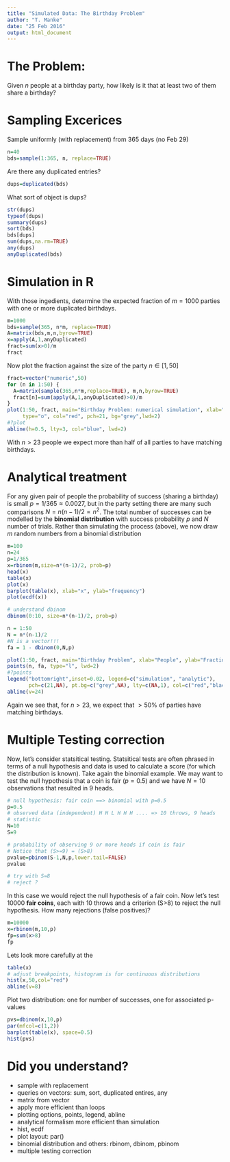 ```yaml
---
title: "Simulated Data: The Birthday Problem"
author: "T. Manke"
date: "25 Feb 2016"
output: html_document
---
```


# The Problem:
Given $n$ people at a birthday party, how likely is it that at least two of them share a birthday?

# Sampling Excerices
Sample uniformly (with replacement) from 365 days (no Feb 29)

```r
n=40
bds=sample(1:365, n, replace=TRUE)
```

Are there any duplicated entries?

```r
dups=duplicated(bds)
```

What sort of object is dups?

```r
str(dups)
typeof(dups)
summary(dups)
sort(bds)
bds[dups]
sum(dups,na.rm=TRUE)
any(dups)
anyDuplicated(bds)
```

# Simulation in R
With those ingedients, determine the expected fraction of $m=1000$ parties with one or more duplicated birthdays.
```r
m=1000
bds=sample(365, n*m, replace=TRUE)
A=matrix(bds,m,n,byrow=TRUE)
x=apply(A,1,anyDuplicated)
fract=sum(x>0)/m
fract
```

Now plot the fraction against the size of the party $n \in [1,50]$
```r
fract=vector("numeric",50)
for (n in 1:50) {
  A=matrix(sample(365,n*m,replace=TRUE), m,n,byrow=TRUE)
  fract[n]=sum(apply(A,1,anyDuplicated)>0)/m
}
plot(1:50, fract, main="Birthday Problem: numerical simulation", xlab="People", ylab="Fraction", 
     type="o", col="red", pch=21, bg="grey",lwd=2)
#?plot
abline(h=0.5, lty=3, col="blue", lwd=2)
```

With $n>23$ people we expect more than half of all parties to have matching birthdays.

# Analytical treatment
For any given pair of people the probability of success (sharing a birthday) is small $p=1/365 \approx 0.0027$, but in the party setting 
there are many such comparisons $N=n(n-1)/2 \propto n^2$. The total number of successes can be modelled by the **binomial distribution** with success probability $p$ and $N$ number of trials.
Rather than simulating the process (above), we now draw $m$ random numbers from a binomial distribution
```r
m=100
n=24
p=1/365
x=rbinom(m,size=n*(n-1)/2, prob=p)
head(x)
table(x)
plot(x)
barplot(table(x), xlab="x", ylab="frequency")
plot(ecdf(x))

# understand dbinom
dbinom(0:10, size=n*(n-1)/2, prob=p)

n = 1:50
N = n*(n-1)/2
#N is a vector!!!
fa = 1 - dbinom(0,N,p)

plot(1:50, fract, main="Birthday Problem", xlab="People", ylab="Fraction", col="red", pch=21, bg="grey",lwd=2)
points(n, fa, type="l", lwd=2)
#?points
legend("bottomright",inset=0.02, legend=c("simulation", "analytic"), 
       pch=c(21,NA), pt.bg=c("grey",NA), lty=c(NA,1), col=c("red","black"))
abline(v=24)
```

Again we see that, for $n>23$, we expect that $>50\%$ of parties have matching birthdays.

# Multiple Testing correction
Now, let's consider statsitical testing. Statsitical tests are often phrased in terms of a null hypothesis
and data is used to calculate a score (for which the distribution is known).
Take again the binomial example. We may want to test the null hypothesis that a coin is fair ($p=0.5$)
and we have $N=10$ observations that resulted in 9 heads.
```r

# null hypothesis: fair coin ==> binomial with p=0.5
p=0.5
# observed data (independent) H H L H H H .... => 10 throws, 9 heads
# statistic 
N=10
S=9

# probability of observing 9 or more heads if coin is fair
# Notice that (S>=9) = (S>8)
pvalue=pbinom(S-1,N,p,lower.tail=FALSE)
pvalue

# try with S=8
# reject ?
```

In this case we would reject the null hypothesis of a fair coin.
Now let's test 10000 **fair coins**, each with 10 throws and a criterion (S>8) to reject the null hypothesis. How many rejections (false positives)?
```r
m=10000
x=rbinom(m,10,p)
fp=sum(x>8)
fp
```

Lets look more carefully at the  
```r
table(x)
# adjust breakpoints, histogram is for continuous distributions
hist(x,50,col="red")
abline(v=8)
```

Plot two distribution: one for number of successes, one for associated p-values
```r
pvs=dbinom(x,10,p)
par(mfcol=c(1,2))
barplot(table(x), space=0.5)
hist(pvs)
```

# Did you understand?
* sample with replacement
* queries on vectors: sum, sort, duplicated entires, any
* matrix from vector
* apply more efficient than loops
* plotting options, points, legend, abline
* analytical formalism more efficient than simulation
* hist, ecdf
* plot layout: par()
* binomial distribution and others: rbinom, dbinom, pbinom
* multiple testing correction